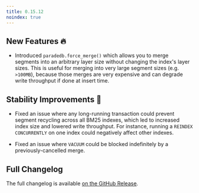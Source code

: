 ```yaml
---
title: 0.15.12
noindex: true
---
```


## New Features 🔥

- Introduced `paradedb.force_merge()` which allows you to merge segments into an arbitrary layer size without changing the index's layer sizes. This
  is useful for merging into very large segment sizes (e.g. `>100MB`), because those merges are very expensive and can degrade write throughput if done at
  insert time.

## Stability Improvements 💪

- Fixed an issue where any long-running transaction could prevent segment recycling across all BM25 indexes, which led to increased index size
  and lowered write throughput. For instance, running a `REINDEX CONCURRENTLY` on one index could negatively affect other indexes.

- Fixed an issue where `VACUUM` could be blocked indefinitely by a previously-cancelled merge.

## Full Changelog

The full changelog is available [on the GitHub Release](https://github.com/paradedb/paradedb/releases/tag/v0.15.12).
